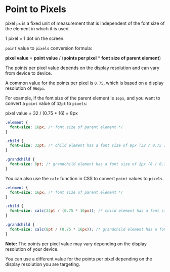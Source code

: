 # Point to Pixels

pixel `px` is a fixed unit of measurement that is independent of the font size of the element in which it is used. 

1 pixel = 1 dot on the screen.

`point` value to `pixels` conversion formula:

**pixel value** = **point value** / (**points per pixel** * **font size of parent element**)

The points per pixel value depends on the display resolution and can vary from device to device. 

A common value for the points per pixel is `0.75`, which is based on a display resolution of `96dpi`.

For example, if the font size of the parent element is `16px`, and you want to convert a `point` value of `32pt` to `pixels`:

pixel value = 32 / (0.75 * 16) = 8px


```css {{ title: 'CSS Style Sheet' }}
.element {
  font-size: 16px; /* font size of parent element */
}

.child {
  font-size: 32pt; /* child element has a font size of 8px (32 / 0.75 / 16) */
}

.grandchild {
  font-size: 8pt; /* grandchild element has a font size of 2px (8 / 0.75 / 16) */
}

```

You can also use the `calc` function in CSS to convert `point` values to `pixels`.

```css {{ title: 'CSS Style Sheet with calc function' }}
.element {
  font-size: 16px; /* font size of parent element */
}

.child {
  font-size: calc(32pt / (0.75 * 16px)); /* child element has a font size of 8px (32 / 0.75 / 16) */
}

.grandchild {
  font-size: calc(8pt / (0.75 * 16px)); /* grandchild element has a font size of 2px (8 / 0.75 / 16) */
}

```

**Note:** The points per pixel value may vary depending on the display resolution of your device. 

You can use a different value for the points per pixel depending on the display resolution you are targeting.





